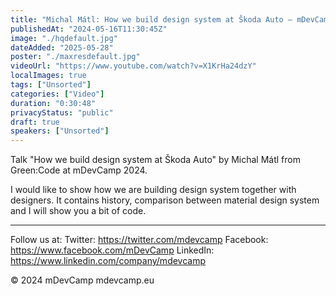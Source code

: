 ```yaml
---
title: "Michal Mátl: How we build design system at Škoda Auto – mDevCamp 2024"
publishedAt: "2024-05-16T11:30:45Z"
image: "./hqdefault.jpg"
dateAdded: "2025-05-28"
poster: "./maxresdefault.jpg"
videoUrl: "https://www.youtube.com/watch?v=X1KrHa24dzY"
localImages: true
tags: ["Unsorted"]
categories: ["Video"]
duration: "0:30:48"
privacyStatus: "public"
draft: true
speakers: ["Unsorted"]
---
```

Talk "How we build design system at Škoda Auto" by Michal Mátl from Green:Code at mDevCamp 2024.

I would like to show how we are building design system together with designers. It contains history, comparison between material design system and I will show you a bit of code.

----------------------------------------------------------------------------------------

Follow us at:
Twitter: https://twitter.com/mdevcamp
Facebook: https://www.facebook.com/mDevCamp
LinkedIn: https://www.linkedin.com/company/mdevcamp

© 2024 mDevCamp
mdevcamp.eu
